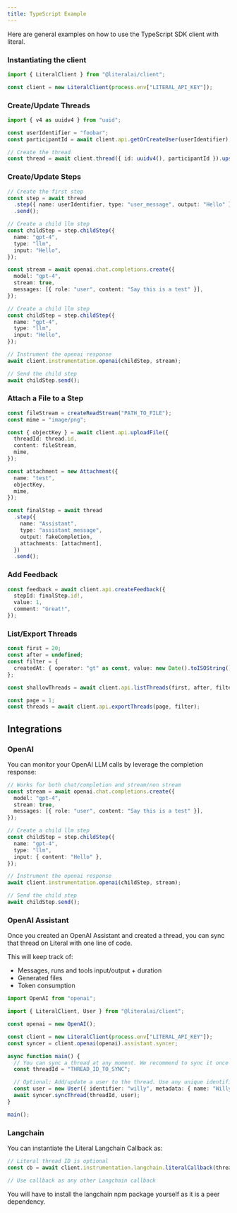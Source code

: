 ```yaml
---
title: TypeScript Example
---
```


Here are general examples on how to use the TypeScript SDK client with literal.

### Instantiating the client

```ts
import { LiteralClient } from "@literalai/client";

const client = new LiteralClient(process.env["LITERAL_API_KEY"]);
```

### Create/Update Threads

```ts
import { v4 as uuidv4 } from "uuid";

const userIdentifier = "foobar";
const participantId = await client.api.getOrCreateUser(userIdentifier);

// Create the thread
const thread = await client.thread({ id: uuidv4(), participantId }).upsert();
```

### Create/Update Steps

```ts
// Create the first step
const step = await thread
  .step({ name: userIdentifier, type: "user_message", output: "Hello" })
  .send();

// Create a child llm step
const childStep = step.childStep({
  name: "gpt-4",
  type: "llm",
  input: "Hello",
});

const stream = await openai.chat.completions.create({
  model: "gpt-4",
  stream: true,
  messages: [{ role: "user", content: "Say this is a test" }],
});

// Create a child llm step
const childStep = step.childStep({
  name: "gpt-4",
  type: "llm",
  input: "Hello",
});

// Instrument the openai response
await client.instrumentation.openai(childStep, stream);

// Send the child step
await childStep.send();
```

### Attach a File to a Step

```ts
const fileStream = createReadStream("PATH_TO_FILE");
const mime = "image/png";

const { objectKey } = await client.api.uploadFile({
  threadId: thread.id,
  content: fileStream,
  mime,
});

const attachment = new Attachment({
  name: "test",
  objectKey,
  mime,
});

const finalStep = await thread
  .step({
    name: "Assistant",
    type: "assistant_message",
    output: fakeCompletion,
    attachments: [attachment],
  })
  .send();
```

### Add Feedback

```ts
const feedback = await client.api.createFeedback({
  stepId: finalStep.id!,
  value: 1,
  comment: "Great!",
});
```

### List/Export Threads

```ts
const first = 20;
const after = undefined;
const filter = {
  createdAt: { operator: "gt" as const, value: new Date().toISOString() },
};

const shallowThreads = await client.api.listThreads(first, after, filter);

const page = 1;
const threads = await client.api.exportThreads(page, filter);
```

## Integrations

### OpenAI

You can monitor your OpenAI LLM calls by leverage the completion response:

```ts
// Works for both chat/completion and stream/non stream
const stream = await openai.chat.completions.create({
  model: "gpt-4",
  stream: true,
  messages: [{ role: "user", content: "Say this is a test" }],
});

// Create a child llm step
const childStep = step.childStep({
  name: "gpt-4",
  type: "llm",
  input: { content: "Hello" },
});

// Instrument the openai response
await client.instrumentation.openai(childStep, stream);

// Send the child step
await childStep.send();
```

### OpenAI Assistant

Once you created an OpenAI Assistant and created a thread, you can sync that thread on Literal with one line of code.

This will keep track of:

- Messages, runs and tools input/output + duration
- Generated files
- Token consumption

```ts
import OpenAI from "openai";

import { LiteralClient, User } from "@literalai/client";

const openai = new OpenAI();

const client = new LiteralClient(process.env["LITERAL_API_KEY"]);
const syncer = client.openai(openai).assistant.syncer;

async function main() {
  // You can sync a thread at any moment. We recommend to sync it once you get a `completed` run status.
  const threadId = "THREAD_ID_TO_SYNC";

  // Optional: Add/update a user to the thread. Use any unique identifier you like.
  const user = new User({ identifier: "willy", metadata: { name: "Willy" } });
  await syncer.syncThread(threadId, user);
}

main();
```

### Langchain

You can instantiate the Literal Langchain Callback as:

```ts
// Literal thread ID is optional
const cb = await client.instrumentation.langchain.literalCallback(thread.id);

// Use callback as any other Langchain callback
```

You will have to install the langchain npm package yourself as it is a peer dependency.
